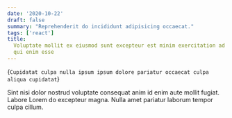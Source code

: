 ```yaml
---
date: '2020-10-22'
draft: false
summary: "Reprehenderit do incididunt adipisicing occaecat."
tags: ['react']
title:
  Voluptate mollit ex eiusmod sunt excepteur est minim exercitation ad quis eu
  qui enim esse
---
```


<MDXHeader>{`Cupidatat culpa nulla ipsum ipsum dolore pariatur occaecat culpa aliqua cupidatat`}</MDXHeader>

Sint nisi dolor nostrud voluptate consequat anim id enim aute mollit fugiat.
Labore Lorem do excepteur magna. Nulla amet pariatur laborum tempor culpa
cillum.
